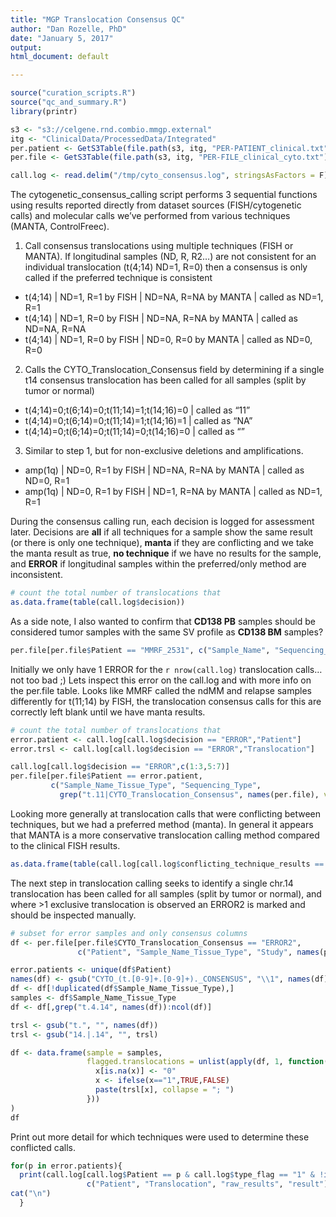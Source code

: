 ```yaml
---
title: "MGP Translocation Consensus QC"
author: "Dan Rozelle, PhD"
date: "January 5, 2017"
output:
html_document: default

---
```

<style>
table {
font-size: 70%;
border-spacing: 0px;
border-collapse: collapse;
}
.table{
width: 40%;
}
</style>



```r
source("curation_scripts.R")
source("qc_and_summary.R")
library(printr)

s3 <- "s3://celgene.rnd.combio.mmgp.external"
itg <- "ClinicalData/ProcessedData/Integrated"
per.patient <- GetS3Table(file.path(s3, itg, "PER-PATIENT_clinical.txt"))
per.file <- GetS3Table(file.path(s3, itg, "PER-FILE_clinical_cyto.txt"))

call.log <- read.delim("/tmp/cyto_consensus.log", stringsAsFactors = F)
```

The cytogenetic_consensus_calling script performs 3 sequential functions using results reported directly from dataset sources (FISH/cytogenetic calls)
and molecular calls we've performed from various techniques (MANTA, ControlFreec). 

1. Call consensus translocations using multiple techniques (FISH or MANTA). If longitudinal samples (ND, R, R2...) are not consistent for an individual translocation (t(4;14) ND=1, R=0) then a consensus is only called if the preferred technique is consistent

- t(4;14) | ND=1, R=1 by FISH | ND=NA, R=NA by MANTA | called as ND=1, R=1
- t(4;14) | ND=1, R=0 by FISH | ND=NA, R=NA by MANTA | called as ND=NA, R=NA
- t(4;14) | ND=1, R=0 by FISH | ND=0, R=0   by MANTA | called as ND=0, R=0

2. Calls the CYTO_Translocation_Consensus field by determining if a single t14 consensus translocation has been called for all samples (split by tumor or normal)

- t(4;14)=0;t(6;14)=0;t(11;14)=1;t(14;16)=0 | called as "11" 
- t(4;14)=0;t(6;14)=0;t(11;14)=1;t(14;16)=1 | called as "NA" 
- t(4;14)=0;t(6;14)=0;t(11;14)=0;t(14;16)=0 | called as ""

3. Similar to step 1, but for non-exclusive deletions and amplifications.

- amp(1q) | ND=0, R=1 by FISH | ND=NA, R=NA by MANTA | called as ND=0, R=1
- amp(1q) | ND=0, R=1 by FISH | ND=1,  R=NA by MANTA | called as ND=1, R=1

During the consensus calling run, each decision is logged for assessment later. Decisions are **all** if all techniques for a sample show the same result (or there is only one technique), **manta** if they are conflicting and we take the manta result as true, **no technique** if we have no results for the sample, and **ERROR** if longitudinal samples within the preferred/only method are inconsistent. 
```r
# count the total number of translocations that 
as.data.frame(table(call.log$decision))
```

As a side note, I also wanted to confirm that **CD138 PB** samples should be considered tumor samples with the same SV profile as **CD138 BM** samples?
```r
per.file[per.file$Patient == "MMRF_2531", c("Sample_Name", "Sequencing_Type", "Sample_Type", "Disease_Status", "Cell_Type", "Tissue_Type", grep("t.4.14", names(per.file), value = T) )]
```

Initially we only have 1 ERROR for the `r nrow(call.log)` translocation calls...not too bad ;) Lets inspect this error on the call.log and with more info on the per.file table. Looks like MMRF called the ndMM and relapse samples differently for t(11;14) by FISH, the translocation consensus calls for this are correctly left blank until we have manta results.
```r
# count the total number of translocations that 
error.patient <- call.log[call.log$decision == "ERROR","Patient"]
error.trsl <- call.log[call.log$decision == "ERROR","Translocation"]

call.log[call.log$decision == "ERROR",c(1:3,5:7)]
per.file[per.file$Patient == error.patient, 
         c("Sample_Name_Tissue_Type", "Sequencing_Type", 
           grep("t.11|CYTO_Translocation_Consensus", names(per.file), value = T) )]

```

Looking more generally at translocation calls that were conflicting between techniques, but we had a preferred method (manta). In general it appears that MANTA is a more conservative translocation calling method compared to the clinical FISH results. 
```r
as.data.frame(table(call.log[call.log$conflicting_technique_results == TRUE,"raw_results"]))

```

The next step in translocation calling seeks to identify a single chr.14 translocation has been called for all samples (split by tumor or normal), and where >1 exclusive translocation is observed an ERROR2 is marked and should be inspected manually.
```r
# subset for error samples and only consensus columns
df <- per.file[per.file$CYTO_Translocation_Consensus == "ERROR2", 
               c("Patient", "Sample_Name_Tissue_Type", "Study", names(per.file)[grepl("^CYTO_(t.*)_CONSENSUS", names(per.file))]) ]

error.patients <- unique(df$Patient)
names(df) <- gsub("CYTO_(t.[0-9]+.[0-9]+)._CONSENSUS", "\\1", names(df))
df <- df[!duplicated(df$Sample_Name_Tissue_Type),]
samples <- df$Sample_Name_Tissue_Type
df <- df[,grep("t.4.14", names(df)):ncol(df)]

trsl <- gsub("t.", "", names(df))
trsl <- gsub("14.|.14", "", trsl)

df <- data.frame(sample = samples,
                 flagged.translocations = unlist(apply(df, 1, function(x){ 
                   x[is.na(x)] <- "0"
                   x <- ifelse(x=="1",TRUE,FALSE)
                   paste(trsl[x], collapse = "; ")
                 }))
)
df

```

Print out more detail for which techniques were used to determine these conflicted calls.
```r
for(p in error.patients){
  print(call.log[call.log$Patient == p & call.log$type_flag == "1" & !is.na(call.log$result) , 
                 c("Patient", "Translocation", "raw_results", "result")])
cat("\n")
  }

```